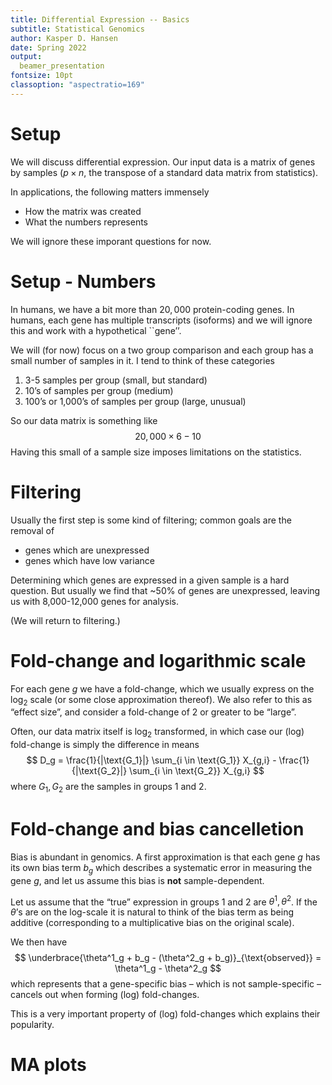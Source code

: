 ```yaml
---
title: Differential Expression -- Basics
subtitle: Statistical Genomics
author: Kasper D. Hansen
date: Spring 2022
output:
  beamer_presentation
fontsize: 10pt
classoption: "aspectratio=169"
---
```


# Setup

We will discuss differential expression. Our input data is a matrix of genes by samples ($p \times n$, the transpose of a standard data matrix from statistics).

In applications, the following matters immensely

- How the matrix was created
- What the numbers represents

We will ignore these imporant questions for now.




# Setup - Numbers

In humans, we have a bit more than $20,000$ protein-coding genes. In humans, each gene has multiple transcripts (isoforms) and we will ignore this and work with a hypothetical ``gene''.

We will (for now) focus on a two group comparison and each group has a small number of samples in it. I tend to think of these categories

1. 3-5 samples per group (small, but standard)
2. 10's of samples per group (medium)
3. 100's or 1,000's of samples per group (large, unusual)

So our data matrix is something like
$$
20,000 \times 6-10
$$
Having this small of a sample size imposes limitations on the statistics.



# Filtering

Usually the first step is some kind of filtering; common goals are the removal of 

- genes which are unexpressed
- genes which have low variance

Determining which genes are expressed in a given sample is a hard question. But usually we find that ~50% of genes are unexpressed, leaving us with 8,000-12,000 genes for analysis.

(We will return to filtering.)

# Fold-change and logarithmic scale

For each gene $g$ we have a fold-change, which we usually express on the $\log_2$ scale (or some close approximation thereof). We also refer to this as "effect size", and consider a fold-change of 2 or greater to be "large".

Often, our data matrix itself is $\log_2$ transformed, in which case our (log) fold-change is simply the difference in means
$$
D_g = \frac{1}{|\text{G_1}|} \sum_{i \in \text{G_1}} X_{g,i} - \frac{1}{|\text{G_2}|} \sum_{i \in \text{G_2}} X_{g,i} 
$$
where $G_1, G_2$ are the samples in groups 1 and 2. 


# Fold-change and bias cancelletion

Bias is abundant in genomics. A first approximation is that each gene $g$ has its own bias term $b_g$ which describes a systematic error in measuring the gene $g$, and let us assume this bias is **not** sample-dependent.

Let us assume that the "true" expression in groups 1 and 2 are $\theta^1, \theta^2$. If the $\theta$'s are on the log-scale it is natural to think of the bias term as being additive (corresponding to a multiplicative bias on the original scale).

We then have
$$
\underbrace{\theta^1_g + b_g - (\theta^2_g + b_g)}_{\text{observed}} = \theta^1_g - \theta^2_g
$$
which represents that a gene-specific bias -- which is not sample-specific -- cancels out when forming (log) fold-changes.

This is a very important property of (log) fold-changes which explains their popularity.

# MA plots 
